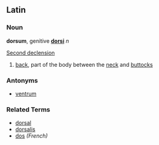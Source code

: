 ==Latin==
===Noun===
'''dorsum''', genitive '''[[dorsi]]''' ''n''

[[Wiktionary Appendix:Latin second declension|Second declension]]

# [[back]], part of the body between the [[neck]] and [[buttocks]]

===Antonyms===
*[[ventrum]]

===Related Terms===
*[[dorsal]]
*[[dorsalis]]
*[[dos]] ''(French)''